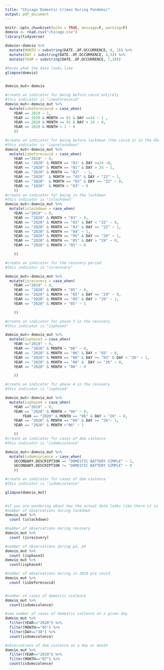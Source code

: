 ```yaml
---
title: "Chicago Domestic Crimes During Pandemic"
output: pdf_document
---
```


```r
knitr::opts_chunk$set(echo = TRUE, message=F, warning=F)
domvio <- read.csv("chicago.csv")
library(tidyverse)
```


```r
domvio<-domvio %>%
  mutate(MONTH = substring(DATE..OF.OCCURRENCE, 0, 2)) %>% 
  mutate(DAY = substring(DATE..OF.OCCURRENCE, 4,5)) %>% 
  mutate(YEAR = substring(DATE..OF.OCCURRENCE, 7,10))

#heres what the data looks like
glimpse(domvio)
  
```

```r
domvio_mut<-domvio

#create an indicator for being before covid entirely
#this indicator is "isbeforecovid"
domvio_mut<-domvio_mut %>%
  mutate(isbeforecovid = case_when(
    YEAR == 2019 ~ 1,
    YEAR == 2020 & MONTH == 01 & DAY <=24 ~ 1 ,
    YEAR == 2020 & MONTH == 01 & DAY > 24 ~ 0,
    YEAR == 2020 & MONTH > 1 ~ 0
    ))

#create an indicator for being before lockdown (tho covid is in the USA)
#this indicator is "isprelockdown"
domvio_mut<-domvio_mut %>%
  mutate(isbeforecovid = case_when(
    YEAR =="2019" ~ 0,
    YEAR == "2020" & MONTH == "01" & DAY <=24 ~0,
    YEAR == "2020" & MONTH == "01" & DAY > 24 ~ 1,
    YEAR == "2020" & MONTH == "02"  ~ 1, 
    YEAR == "2020"  & MONTH == "03" & DAY < "22" ~ 1,
    YEAR == "2020"  & MONTH == "03" & DAY >= "22" ~ 0,
    YEAR == "2020"  & MONTH > "03" ~ 0
    ))
#create an indicator for being in the lockdown
#this indicator is "islockdown"
domvio_mut<-domvio_mut %>%
  mutate(islockdown = case_when(
    YEAR =="2019" ~ 0,
    YEAR == "2020" & MONTH < "03" ~ 0, 
    YEAR == "2020" & MONTH == "03" & DAY < "22" ~ 0,
    YEAR == "2020" & MONTH == "03" & DAY >= "22" ~ 1,
    YEAR == "2020" & MONTH == "04" ~ 1,
    YEAR == "2020" & MONTH == "05" & DAY <= "29" ~ 1,
    YEAR == "2020" & MONTH == "05" & DAY > "29" ~ 0,
    YEAR == "2020" & MONTH > "05" ~ 0

    ))

#create an indicator for the recovery period
#this indicator is "isrecovery"

domvio_mut<-domvio_mut %>%
  mutate(isrecovery = case_when(
    YEAR =="2019" ~ 0,
    YEAR == "2020" & MONTH < "05" ~ 0,
    YEAR == "2020" & MONTH == "05" & DAY <= "29" ~ 0,
    YEAR == "2020" & MONTH == "05" & DAY > "29" ~ 1,
    YEAR == "2020" & MONTH > "05" ~ 1

    ))

#create an indicator for phase 3 in the recovery
#this indicator is "isphase3"

domvio_mut<-domvio_mut %>%
  mutate(isphase3 = case_when(
    YEAR =="2019" ~ 0,
    YEAR == "2020" & MONTH < "06" ~ 0,
    YEAR == "2020" & MONTH == "06" & DAY < "03" ~ 0,
    YEAR == "2020" & MONTH == "06" & DAY >= "03" & DAY < "26" ~ 1,
    YEAR == "2020" & MONTH == "06" &  DAY >= "26" ~ 0,
    YEAR == "2020" & MONTH > "06" ~ 0

    ))

#create an indicator for phase 4 in the recovery
#this indicator is "isphase4"

domvio_mut<-domvio_mut %>%
  mutate(isphase4 = case_when(
    YEAR =="2019" ~ 0,
    YEAR == "2020" & MONTH < "06" ~ 0,
        YEAR == "2020" & MONTH == "06" & DAY < "26" ~ 0,
    YEAR == "2020" & MONTH == "06" & DAY >= "26"~ 1,
    YEAR == "2020" & MONTH >"06" ~ 1

    ))
#create an indicator for cases of dom violence
#this indicator is "isdomviolence"

domvio_mut<-domvio_mut %>%
  mutate(isdomviolence = case_when(
    SECONDARY.DESCRIPTION == "DOMESTIC BATTERY SIMPLE" ~ 1,
    SECONDARY.DESCRIPTION != "DOMESTIC BATTERY SIMPLE" ~ 0
    ))

#create an indicator for cases of dom violence
#this indicator is "isdomviolence"

glimpse(domvio_mut)
  
```

```r
#if you are wondering about how the actual data looks like there it is
#number of observations during lockdown
domvio_mut %>% 
  count (islockdown)

#number of observations during recovery
domvio_mut %>% 
  count (isrecovery)

#number of observations during p3, p4
domvio_mut %>% 
  count (isphase3)
domvio_mut %>% 
  count(isphase4)

#number of observations during in 2020 pre covid
domvio_mut %>% 
  count (isbeforecovid)


#number of cases of domestic violence
domvio_mut %>% 
  count(isdomviolence)

#see number of cases of domestic violence on a given day
domvio_mut %>% 
  filter(YEAR=="2020") %>% 
  filter(MONTH=="05") %>% 
  filter(DAY=="30") %>% 
  count(isdomviolence)

#observations of dom violence on a day or month
domvio_mut %>% 
  filter(YEAR=="2019") %>% 
  filter(MONTH=="07") %>%
  count(isdomviolence)
```
